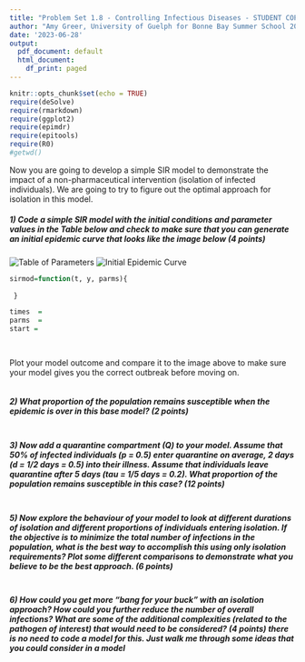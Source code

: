 ```yaml
---
title: "Problem Set 1.8 - Controlling Infectious Diseases - STUDENT COPY "
author: "Amy Greer, University of Guelph for Bonne Bay Summer School 2023"
date: '2023-06-28'
output:
  pdf_document: default
  html_document:
    df_print: paged
---
```

```r
knitr::opts_chunk$set(echo = TRUE)
require(deSolve)
require(rmarkdown)
require(ggplot2)
require(epimdr)
require(epitools)
require(R0)
#getwd()
```

Now you are going to develop a simple SIR model to demonstrate the impact of a non-pharmaceutical intervention (isolation of infected individuals). We are going to try to figure out the optimal approach for isolation in this model.

##### 1) Code a simple SIR model with the initial conditions and parameter values in the Table below and check to make sure that you can generate an initial epidemic curve that looks like the image below (4 points)

![Table of Parameters](Problems1_8_Table1.png)
![Initial Epidemic Curve](Epidemic_Curve.png)

```r
sirmod=function(t, y, parms){
   
 }
```

```r
times  = 
parms  = 
start =
   
```

```r

```
Plot your model outcome and compare it to the image above to make sure your model gives you the correct outbreak before moving on. 
```r

```
##### 2) What proportion of the population remains susceptible when the epidemic is over in this base model? (2 points)

```r

```

##### 3) Now add a quarantine compartment (Q) to your model. Assume that 50% of infected individuals (p = 0.5) enter quarantine on average, 2 days (d = 1/2 days = 0.5) into their illness. Assume that individuals leave quarantine after 5 days (tau = 1/5 days = 0.2). What proportion of the population remains susceptible in this case? (12 points)

```r

```

##### 5) Now explore the behaviour of your model to look at different durations of isolation and different proportions of individuals entering isolation. If the objective is to minimize the total number of infections in the population, what is the best way to accomplish this using only isolation requirements? Plot some different comparisons to demonstrate what you believe to be the best approach. (6 points)

```r

```

##### 6) How could you get more "bang for your buck" with an isolation approach? How could you further reduce the number of overall infections? What are some of the additional complexities (related to the pathogen of interest) that would need to be considered? (4 points) *there is no need to code a model for this. Just walk me through some ideas that you could consider in a model*











